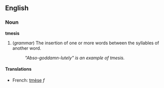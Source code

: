 ==English==
===Noun===
'''tmesis'''

#(''grammar'') The insertion of one or more words between the syllables of another word.
#:''"Abso-goddamn-lutely" is an example of tmesis.''

====Translations====
*French: [[tmèse]] ''f''